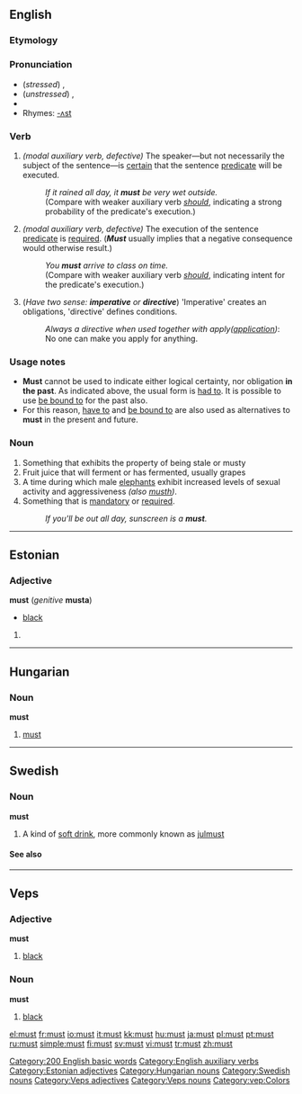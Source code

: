 {{wikipedia|must (disambiguation)}}
==English==

{{rank|did|such|great|86|must|these|two|us}}

===Etymology===
{{rfe}}

===Pronunciation===
* (''stressed'') {{IPA|/mʌst/}}, {{SAMPA|/mVst/}}
* (''unstressed'') {{IPA|/məs(t)/}}, {{SAMPA|/m@s(t)/}}
* {{audio|en-us-must.ogg|Audio (US)}}
* Rhymes: [[Rhymes:English:-ʌst|-ʌst]]

===Verb===
{{en-verb|inf=-|[[must]]|-|had to|-}}

# ''(modal auxiliary verb, defective)'' The speaker&mdash;but not necessarily the subject of the sentence&mdash;is [[certain]] that the sentence [[predicate]] will be executed.
#:''If it rained all day, it '''must''' be very wet outside.''
#:(Compare with weaker auxiliary verb ''[[should]]'', indicating a strong probability of the predicate's execution.)
# ''(modal auxiliary verb, defective)'' The execution of the sentence [[predicate]] is [[required]]. ('''''Must''''' usually implies that a negative consequence would otherwise result.)
#:''You '''must''' arrive to class on time.''
#:(Compare with weaker auxiliary verb ''[[should]]'', indicating intent for the predicate's execution.)
# (''Have two sense: '''imperative''' or '''directive''''') 'Imperative' creates an obligations, 'directive' defines conditions.
#: {{legalese}} ''Always a directive when used together with apply([[application]])'': No one can make you apply for anything.

===Usage notes===
* '''Must''' cannot be used to indicate either logical certainty, nor obligation '''in the past'''. As indicated above, the usual form is [[had to]]. It is possible to use [[be bound to]] for the past also.
* For this reason, [[have to]] and [[be bound to]] are also used as alternatives to '''must''' in the present and future.

===Noun===
{{wikipedia}}
{{en-noun}}

# Something that exhibits the property of being stale or musty
# Fruit juice that will ferment or has fermented, usually grapes
# A time during which male [[elephant]]s exhibit increased levels of sexual activity and aggressiveness ''(also [[musth]])''.
# Something that is [[mandatory]] or [[required]].
#:''If you'll be out all day, sunscreen is a '''must'''.''

[[Category:200 English basic words]]
[[Category:English auxiliary verbs]]

----

==Estonian==

===Adjective===
'''must''' (''genitive'' '''musta''')

*[[black]] {{color|lang=et}}

# {{defn|Estonian}}

[[Category:Estonian adjectives]]

----

==Hungarian==

===Noun===
'''must'''

# [[must]]

[[Category:Hungarian nouns]]

----

==Swedish==

===Noun===
<!---proper?--->
'''must'''

# A kind of [[soft drink]], more commonly known as [[julmust]]

====See also====
{{pedialite}}

[[Category:Swedish nouns]]

----

==Veps==

===Adjective===
'''must'''

# [[black]]

===Noun===
'''must'''

# [[black]]

[[Category:Veps adjectives]]
[[Category:Veps nouns]]
[[Category:vep:Colors]]

[[el:must]]
[[fr:must]]
[[io:must]]
[[it:must]]
[[kk:must]]
[[hu:must]]
[[ja:must]]
[[pl:must]]
[[pt:must]]
[[ru:must]]
[[simple:must]]
[[fi:must]]
[[sv:must]]
[[vi:must]]
[[tr:must]]
[[zh:must]]
